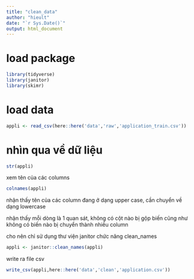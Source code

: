 ```yaml
---
title: "clean_data"
author: "hieult"
date: "`r Sys.Date()`"
output: html_document
---
```

# load package

```r

library(tidyverse)
library(janitor)
library(skimr)

```


# load data


```r

appli <- read_csv(here::here('data','raw','application_train.csv'))

```

# nhìn qua về dữ liệu


```r

str(appli)

```


xem tên của các columns

```r

colnames(appli)

```

nhận thấy tên của các column đang ở dạng upper case, cần chuyển về dạng lowercase


nhận thấy mỗi dòng là 1 quan sát, không có cột nào bị gộp biến cũng như không có biến nào bị chuyển thành nhiều column 

cho nên chỉ sử dụng thư viện janitor chức năng clean_names


```r

appli <- janitor::clean_names(appli)

```


write ra file csv


```r

write_csv(appli,here::here('data','clean','application.csv'))

```




